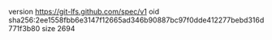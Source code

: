 version https://git-lfs.github.com/spec/v1
oid sha256:2ee1558fbb6e3147f12665ad346b90887bc97f0dde412277bebd316d771f3b80
size 2694
